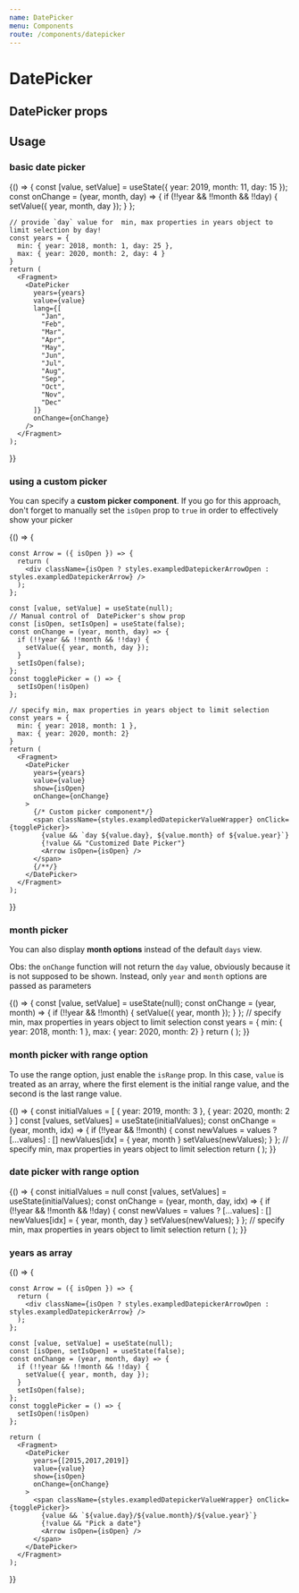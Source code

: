 ```yaml
---
name: DatePicker
menu: Components
route: /components/datepicker
---
```



# DatePicker

## DatePicker props
<Props of={DatePicker} />

## Usage

### basic date picker

<Playground>
  {() => {
    const [value, setValue] = useState({ year: 2019, month: 11, day: 15 });
    const onChange = (year, month, day) => {
      if (!!year && !!month && !!day) {
        setValue({ year, month, day });
      }
    };

    // provide `day` value for  min, max properties in years object to limit selection by day!
    const years = {
      min: { year: 2018, month: 1, day: 25 },
      max: { year: 2020, month: 2, day: 4 }
    }
    return (
      <Fragment>
      	<DatePicker
          years={years} 
          value={value}
          lang={[
            "Jan",
            "Feb",
            "Mar",
            "Apr",
            "May",
            "Jun",
            "Jul",
            "Aug",
            "Sep",
            "Oct",
            "Nov",
            "Dec"
          ]}
          onChange={onChange}
        />
      </Fragment>
    );
  }}
</Playground>

### using a custom picker

You can specify a **custom picker component**. If you go for this approach, don't forget to manually set the `isOpen` prop to `true` in order to effectively show your picker

<Playground>
  {() => {

    const Arrow = ({ isOpen }) => {
      return (
        <div className={isOpen ? styles.exampledDatepickerArrowOpen : styles.exampledDatepickerArrow} />
      );
    };

    const [value, setValue] = useState(null);
    // Manual control of  DatePicker's show prop
    const [isOpen, setIsOpen] = useState(false);
    const onChange = (year, month, day) => {
      if (!!year && !!month && !!day) {
        setValue({ year, month, day });
      }
      setIsOpen(false);
    };
    const togglePicker = () => {
      setIsOpen(!isOpen)
    };

    // specify min, max properties in years object to limit selection
    const years = {
      min: { year: 2018, month: 1 },
      max: { year: 2020, month: 2}
    }
    return (
      <Fragment>
      	<DatePicker
          years={years} 
          value={value}
          show={isOpen}
          onChange={onChange}
        >
          {/* Custom picker component*/}
          <span className={styles.exampledDatepickerValueWrapper} onClick={togglePicker}>
            {value && `day ${value.day}, ${value.month} of ${value.year}`}
            {!value && "Customized Date Picker"}
            <Arrow isOpen={isOpen} />
          </span>
          {/**/}
        </DatePicker>
      </Fragment>
    );
  }}
</Playground>



### month picker

You can also display **month options** instead of the default `days` view.

Obs: the `onChange` function will not return the `day` value, obviously because it is not supposed to be shown. Instead, only `year` and `month` options are passed as parameters

<Playground>
  {() => {
    const [value, setValue] = useState(null);
    const onChange = (year, month) => {
      if (!!year && !!month) {
        setValue({ year, month });
      }
    };
    // specify min, max properties in years object to limit selection
    const years = {
      min: { year: 2018, month: 1 },
      max: { year: 2020, month: 2}
    }
    return (
      <Fragment>
      	<DatePicker
          years={years} 
          value={value}
          // enable isMonthsMode prop
          isMonthsMode={true}
          onChange={onChange}
        />
      </Fragment>
    );
  }}
</Playground>


### month picker with range option

To use the range option, just enable the `isRange` prop. In this case, `value` is treated as an array, where the first element is the initial range value, and the second is the last range value.


<Playground>
  {() => {
    const initialValues = [
      { year: 2019, month: 3 },
      { year: 2020, month: 2 }
    ]
    const [values, setValues] = useState(initialValues);
    const onChange = (year, month, idx) => {
      if (!!year && !!month) {
        const newValues = values ? [...values] : []
        newValues[idx] = { year, month }
        setValues(newValues);
      }
    };
    // specify min, max properties in years object to limit selection
    return (
      <Fragment>
      	<DatePicker
          value={values}
          isMonthsMode={true}
          // enable isRange prop
          isRange={true}
          onChange={onChange}
        />
      </Fragment>
    );
  }}
</Playground>

### date picker with range option

<Playground>
  {() => {
    const initialValues = null
    const [values, setValues] = useState(initialValues);
    const onChange = (year, month, day, idx) => {
      if (!!year && !!month && !!day) {
        const newValues = values ? [...values] : []
        newValues[idx] = { year, month, day }
        setValues(newValues);
      }
    };
    // specify min, max properties in years object to limit selection
    return (
      <Fragment>
      	<DatePicker
          years={{
            min: { day: 1, month: 2, year: 2020 },
            max: { day: 1, month: 3, year: 2021 }
          }}
          value={values}
          // enable isRange prop
          isRange={true}
          onChange={onChange}
        />
      </Fragment>
    );
  }}
</Playground>

### years as array

<Playground>
  {() => {

    const Arrow = ({ isOpen }) => {
      return (
        <div className={isOpen ? styles.exampledDatepickerArrowOpen : styles.exampledDatepickerArrow} />
      );
    };

    const [value, setValue] = useState(null);
    const [isOpen, setIsOpen] = useState(false);
    const onChange = (year, month, day) => {
      if (!!year && !!month && !!day) {
        setValue({ year, month, day });
      }
      setIsOpen(false);
    };
    const togglePicker = () => {
      setIsOpen(!isOpen)
    };

    return (
      <Fragment>
      	<DatePicker
          years={[2015,2017,2019]}  
          value={value}
          show={isOpen}
          onChange={onChange}
        >
          <span className={styles.exampledDatepickerValueWrapper} onClick={togglePicker}>
            {value && `${value.day}/${value.month}/${value.year}`}
            {!value && "Pick a date"}
            <Arrow isOpen={isOpen} />
          </span>
        </DatePicker>
      </Fragment>
    );
  }}
</Playground>


